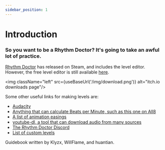 ```yaml
---
sidebar_position: 1
---
```



# Introduction
<h3 className="subtitle">So you want to be a Rhythm Doctor? It's going to take an awful lot of practice.</h3>

[Rhythm Doctor](https://store.steampowered.com/app/774181/Rhythm_Doctor/) has released on Steam, and includes the level editor. However, the free level editor is still available [here](https://giacomopc.itch.io/rdle).

<img className="left" src={useBaseUrl('/img/download.png')} alt="itch.io downloads page"/>

Some other useful links for making levels are:
- [Audacity](https://www.audacityteam.org/download/)
- [Anything that can calculate Beats per Minute, such as this one on All8](http://www.all8.com/tools/bpm.htm)
- [A list of animation easings](https://easings.net/)
- [youtube-dl, a tool that can download audio from many sources](https://ytdl-org.github.io/youtube-dl/index.html)
- [The Rhythm Doctor Discord](https://discord.gg/rhythmdr)
- [List of custom levels](https://rhythm.cafe/)

Guidebook written by Klyzx, WillFlame, and huantian.
